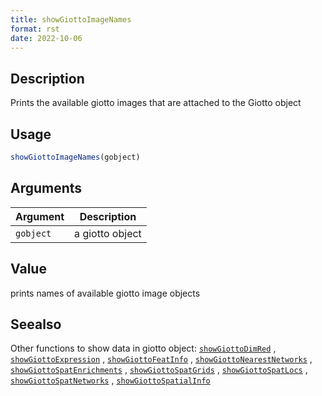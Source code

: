 ```yaml
--- 
title: showGiottoImageNames 
format: rst 
date: 2022-10-06 
--- 
```


## Description

Prints the available giotto images that are attached to the Giotto object


## Usage

```r
showGiottoImageNames(gobject)
```


## Arguments

Argument      |Description
------------- |----------------
`gobject`     |     a giotto object


## Value

prints names of available giotto image objects


## Seealso

Other functions to show data in giotto object:
 [`showGiottoDimRed`](#showgiottodimred) ,
 [`showGiottoExpression`](#showgiottoexpression) ,
 [`showGiottoFeatInfo`](#showgiottofeatinfo) ,
 [`showGiottoNearestNetworks`](#showgiottonearestnetworks) ,
 [`showGiottoSpatEnrichments`](#showgiottospatenrichments) ,
 [`showGiottoSpatGrids`](#showgiottospatgrids) ,
 [`showGiottoSpatLocs`](#showgiottospatlocs) ,
 [`showGiottoSpatNetworks`](#showgiottospatnetworks) ,
 [`showGiottoSpatialInfo`](#showgiottospatialinfo)



